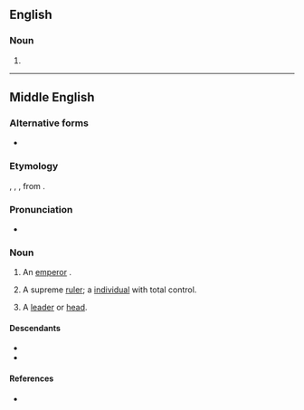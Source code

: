==English==

===Noun===
{{en-noun}}

# {{obsolete spelling of|en|emperor}}

----

==Middle English==

===Alternative forms===
* {{alter|enm|aumperour|emparur|emperere|empereur|emperoure|emperowre|emprowre|imparur}}

===Etymology===
{{bor+|enm|fro|empereor}}, {{m|fro|ampereor}}, {{m|fro|empereür}}, from {{der|enm|la|imperātor}}.

===Pronunciation===
* {{IPA|enm|/ɛmpəˈruːr/|/ˈɛmpərur/|/ˈɛmpərər/|/au̯m-/}}

===Noun===
{{enm-noun|emperours}}

# An [[emperor]] {{gloss|male ruler of an empire}}.
#: {{syn|enm|kayser}}
# A supreme [[ruler]]; a [[individual]] with total control.
# {{lb|enm|rare}} A [[leader]] or [[head]].

====Descendants====
* {{desc|en|emperor}}
* {{desc|sco|emperor}}

====References====
* {{R:MED Online|entry=emperǒur|part of speech=n|id= MED13459 |accessdate=2019-03-24}}

{{C|enm|Monarchy|Nobility|Male people}}
